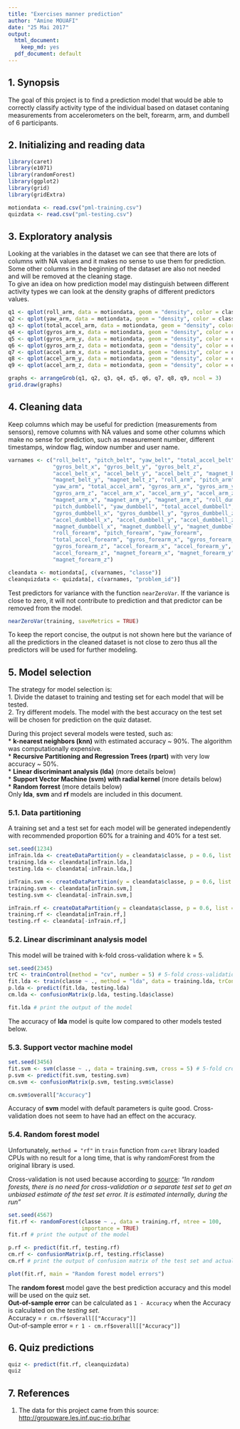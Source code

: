 ---
title: "Exercises manner prediction"
author: "Amine MOUAFI"
date: "25 Mai 2017"
output:
  html_document:
    keep_md: yes
  pdf_document: default
---

## 1. Synopsis
The goal of this project is to find a prediction model that would be able to correctly classify activity type of the individual based on dataset contaning measurements from accelerometers on the belt, forearm, arm, and dumbell of 6 participants.

## 2. Initializing and reading data
```{r, results = "hide", warning = FALSE, message = FALSE}
library(caret)
library(e1071)
library(randomForest)
library(ggplot2)
library(grid)
library(gridExtra)

motiondata <- read.csv("pml-training.csv")
quizdata <- read.csv("pml-testing.csv")
```

## 3. Exploratory analysis
Looking at the variables in the dataset we can see that there are lots of columns with NA values and it makes no sense to use them for prediction. Some other columns in the beginning of the dataset are also not needed and will be removed at the cleaning stage.  
To give an idea on how prediction model may distinguish between different activity types we can look at the density graphs of different predictors values.  

```{r graphs, fig.width = 10, fig.height = 8}
q1 <- qplot(roll_arm, data = motiondata, geom = "density", color = classe)
q2 <- qplot(yaw_arm, data = motiondata, geom = "density", color = classe)
q3 <- qplot(total_accel_arm, data = motiondata, geom = "density", color = classe)
q4 <- qplot(gyros_arm_x, data = motiondata, geom = "density", color = classe)
q5 <- qplot(gyros_arm_y, data = motiondata, geom = "density", color = classe)
q6 <- qplot(gyros_arm_z, data = motiondata, geom = "density", color = classe)
q7 <- qplot(accel_arm_x, data = motiondata, geom = "density", color = classe)
q8 <- qplot(accel_arm_y, data = motiondata, geom = "density", color = classe)
q9 <- qplot(accel_arm_z, data = motiondata, geom = "density", color = classe)

graphs <- arrangeGrob(q1, q2, q3, q4, q5, q6, q7, q8, q9, ncol = 3)
grid.draw(graphs)
```

## 4. Cleaning data
Keep columns which may be useful for prediction (measurements from sensors), remove columns with NA values and some other columns which make no sense for prediction, such as measurement number, different timestamps, window flag, window number and user name.  
```{r}
varnames <- c("roll_belt", "pitch_belt", "yaw_belt", "total_accel_belt", 
              "gyros_belt_x", "gyros_belt_y", "gyros_belt_z", 
              "accel_belt_x", "accel_belt_y", "accel_belt_z", "magnet_belt_x", 
              "magnet_belt_y", "magnet_belt_z", "roll_arm", "pitch_arm", 
              "yaw_arm", "total_accel_arm", "gyros_arm_x", "gyros_arm_y", 
              "gyros_arm_z", "accel_arm_x", "accel_arm_y", "accel_arm_z", 
              "magnet_arm_x", "magnet_arm_y", "magnet_arm_z", "roll_dumbbell", 
              "pitch_dumbbell", "yaw_dumbbell", "total_accel_dumbbell", 
              "gyros_dumbbell_x", "gyros_dumbbell_y", "gyros_dumbbell_z", 
              "accel_dumbbell_x", "accel_dumbbell_y", "accel_dumbbell_z", 
              "magnet_dumbbell_x", "magnet_dumbbell_y", "magnet_dumbbell_z", 
              "roll_forearm", "pitch_forearm", "yaw_forearm", 
              "total_accel_forearm", "gyros_forearm_x", "gyros_forearm_y", 
              "gyros_forearm_z", "accel_forearm_x", "accel_forearm_y", 
              "accel_forearm_z", "magnet_forearm_x", "magnet_forearm_y", 
              "magnet_forearm_z")

cleandata <- motiondata[, c(varnames, "classe")]
cleanquizdata <- quizdata[, c(varnames, "problem_id")]
```

Test predictors for variance with the function `nearZeroVar`. If the variance is close to zero, it will not contribute to prediction and that predictor can be removed from the model.  
```{r, eval = FALSE}
nearZeroVar(training, saveMetrics = TRUE)
```
To keep the report concise, the output is not shown here but the variance of all the predictiors in the cleaned dataset is not close to zero thus all the predictors will be used for further modeling.  

## 5. Model selection
The strategy for model selection is:  
1. Divide the dataset to training and testing set for each model that will be tested.  
2. Try different models. The model with the best accuracy on the test set will be chosen for prediction on the quiz dataset.  

During this project several models were tested, such as:  
* **k-nearest neighbors (knn)** with estimated accuracy ~ 90%. The algorithm was computationally expensive.  
* **Recursive Partitioning and Regression Trees (rpart)** with very low accuracy ~ 50%.  
* **Linear discriminant analysis (lda)** (more details below)  
* **Support Vector Machine (svm) with radial kernel** (more details below)  
* **Random forrest** (more details below)  
Only **lda**, **svm** and **rf** models are included in this document.  

### 5.1. Data partitioning
A training set and a test set for each model will be generated independently with recommended proportion 60% for a training and 40% for a test set.  
```{r}
set.seed(1234)
inTrain.lda <- createDataPartition(y = cleandata$classe, p = 0.6, list = FALSE)
training.lda <- cleandata[inTrain.lda,]
testing.lda <- cleandata[-inTrain.lda,]

inTrain.svm <- createDataPartition(y = cleandata$classe, p = 0.6, list = FALSE)
training.svm <- cleandata[inTrain.svm,]
testing.svm <- cleandata[-inTrain.svm,]

inTrain.rf <- createDataPartition(y = cleandata$classe, p = 0.6, list = FALSE)
training.rf <- cleandata[inTrain.rf,]
testing.rf <- cleandata[-inTrain.rf,]
```

### 5.2. Linear discriminant analysis model
This model will be trained with k-fold cross-validation where k = 5.  
```{r, warning = FALSE, message = FALSE}
set.seed(2345)
trC <- trainControl(method = "cv", number = 5) # 5-fold cross-validation
fit.lda <- train(classe ~ ., method = "lda", data = training.lda, trControl = trC)
p.lda <- predict(fit.lda, testing.lda)
cm.lda <- confusionMatrix(p.lda, testing.lda$classe)

fit.lda # print the output of the model
```

The accuracy of **lda** model is quite low compared to other models tested below.  

### 5.3. Support vector machine model
```{r, warning = FALSE, message = FALSE}
set.seed(3456)
fit.svm <- svm(classe ~ ., data = training.svm, cross = 5) # 5-fold cross-validation
p.svm <- predict(fit.svm, testing.svm)
cm.svm <- confusionMatrix(p.svm, testing.svm$classe)

cm.svm$overall["Accuracy"]
```

Accuracy of **svm** model with default parameters is quite good. Cross-validation does not seem to have had an effect on the accuracy.  

### 5.4. Random forest model
Unfortunately, `method = "rf"` in `train` function from `caret` library loaded CPUs with no result for a long time, that is why randomForest from the original library is used.  

Cross-validation is not used because according to [source](http://www.stat.berkeley.edu/~breiman/RandomForests/cc_home.htm#ooberr):
*"In random forests, there is no need for cross-validation or a separate test set to get an unbiased estimate of the test set error. It is estimated internally, during the run"*  

```{r rf, warning = FALSE, message = FALSE, fig.width = 6, fig.hight = 5}
set.seed(4567)
fit.rf <- randomForest(classe ~ ., data = training.rf, ntree = 100, 
                       importance = TRUE)
fit.rf # print the output of the model

p.rf <- predict(fit.rf, testing.rf)
cm.rf <- confusionMatrix(p.rf, testing.rf$classe)
cm.rf # print the output of confusion matrix of the test set and actual classes

plot(fit.rf, main = "Random forest model errors")
```

The **random forest** model gave the best prediction accuracy and this model will be used on the quiz set.  
**Out-of-sample error** can be calculated as `1 - Accuracy` when the Accuracy is calculated on the *testing set*.  
Accuracy = `r cm.rf$overall[["Accuracy"]]`  
Out-of-sample error = `r 1 - cm.rf$overall[["Accuracy"]]`  

## 6. Quiz predictions
```{r}
quiz <- predict(fit.rf, cleanquizdata)
quiz
```

## 7. References
1. The data for this project came from this source: [http://groupware.les.inf.puc-rio.br/har](http://groupware.les.inf.puc-rio.br/har)
